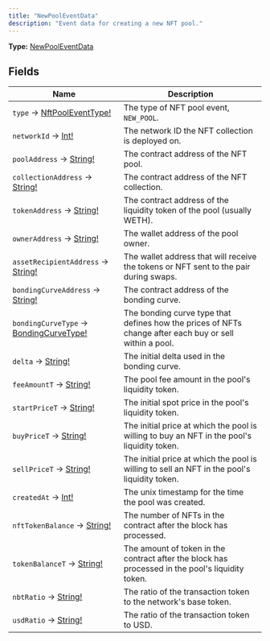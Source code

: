 ```yaml
---
title: "NewPoolEventData"
description: "Event data for creating a new NFT pool."
---
```


**Type:** [NewPoolEventData](/api-reference/types/newpooleventdata)

## Fields

| Name | Description |
|------|-------------|
| `type` → [NftPoolEventType!](/api-reference/types/nftpooleventtype) | The type of NFT pool event, `NEW_POOL`. |
| `networkId` → [Int!](/api-reference/types/int) | The network ID the NFT collection is deployed on. |
| `poolAddress` → [String!](/api-reference/types/string) | The contract address of the NFT pool. |
| `collectionAddress` → [String!](/api-reference/types/string) | The contract address of the NFT collection. |
| `tokenAddress` → [String!](/api-reference/types/string) | The contract address of the liquidity token of the pool (usually WETH). |
| `ownerAddress` → [String!](/api-reference/types/string) | The wallet address of the pool owner. |
| `assetRecipientAddress` → [String!](/api-reference/types/string) | The wallet address that will receive the tokens or NFT sent to the pair during swaps. |
| `bondingCurveAddress` → [String!](/api-reference/types/string) | The contract address of the bonding curve. |
| `bondingCurveType` → [BondingCurveType!](/api-reference/types/bondingcurvetype) | The bonding curve type that defines how the prices of NFTs change after each buy or sell within a pool. |
| `delta` → [String!](/api-reference/types/string) | The initial delta used in the bonding curve. |
| `feeAmountT` → [String!](/api-reference/types/string) | The pool fee amount in the pool&#39;s liquidity token. |
| `startPriceT` → [String!](/api-reference/types/string) | The initial spot price in the pool&#39;s liquidity token. |
| `buyPriceT` → [String!](/api-reference/types/string) | The initial price at which the pool is willing to buy an NFT in the pool&#39;s liquidity token. |
| `sellPriceT` → [String!](/api-reference/types/string) | The initial price at which the pool is willing to sell an NFT in the pool&#39;s liquidity token. |
| `createdAt` → [Int!](/api-reference/types/int) | The unix timestamp for the time the pool was created. |
| `nftTokenBalance` → [String!](/api-reference/types/string) | The number of NFTs in the contract after the block has processed. |
| `tokenBalanceT` → [String!](/api-reference/types/string) | The amount of token in the contract after the block has processed in the pool&#39;s liquidity token. |
| `nbtRatio` → [String!](/api-reference/types/string) | The ratio of the transaction token to the network&#39;s base token. |
| `usdRatio` → [String!](/api-reference/types/string) | The ratio of the transaction token to USD. |

